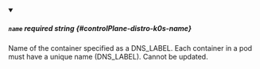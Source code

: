 
<details className="config-field" data-expandable="false" open>
<summary>

##### `name` <span className="config-field-required" data-required="false">required</span> <span className="config-field-type">string</span> <span className="config-field-default"></span> <span className="config-field-enum"></span> {#controlPlane-distro-k0s-name}

Name of the container specified as a DNS_LABEL.
Each container in a pod must have a unique name (DNS_LABEL).
Cannot be updated.

</summary>



</details>
